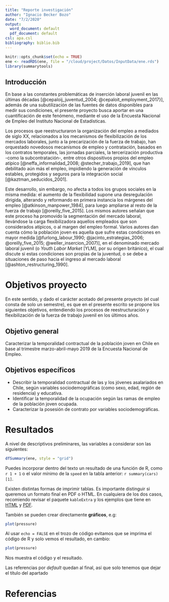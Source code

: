 ```yaml
---
title: "Reporte investigación"
author: "Ignacio Becker Bozo"
date: "7/2/2020"
output:
  word_document: default
  pdf_document: default
csl: apa.csl
bibliography: biblio.bib
---
```


```r
knitr::opts_chunk$set(echo = TRUE)
ene <- readRDS(ene, file = "/cloud/project/Datos/InputData/ene.rds")
library(summarytools)
```


## Introducción

En base a las constantes problemáticas de inserción laboral juvenil en las últimas décadas [@cepaloij_juventud_2004; @cepaloit_employment_2017}], además de una subutilización de las fuentes de datos disponibles para medir sus condiciones, el presente proyecto busca aportar en una cuantificación de este fenómeno, mediante el uso de la Encuesta Nacional de Empleo del Instituto Nacional de Estadísticas.

Los procesos que reestructuraron la organización del empleo a mediados de siglo XX, relacionados a los mecanismos de flexibilización de los mercados laborales, junto a la precarización de la fuerza de trabajo, han orquestado novedosos mecanismos de empleo y contratación, basados en los contratos temporales, las jornadas parciales, la tercerización productiva -como la subcontratación-, entre otros dispositivos propios del empleo atípico [@neffa_informalidad_2008; @stecher_trabajo_2019], que han debilitado aún más el empleo, impidiendo la generación de vínculos estables, protegidos y seguros para la integración social [@kaztman_seducidos_2001].

Este desarrollo, sin embargo, no afecta a todos los grupos sociales en la misma medida: el aumento de la flexibilidad supone una desregulación dirigida, alterando y reformando en primera instancia los márgenes del empleo [@atkinson_manpower_1984], para luego ampliarse al resto de la fuerza de trabajo [@oreilly_five_2015]. Los mismos autores señalan que este proceso ha promovido la segmentación del mercado laboral, llevándose la carga flexibilizadora aquellos empleados que son considerados atípicos, o al margen del empleo formal. Varios autores dan cuenta cómo la población joven es aquella que sufre estas condiciones en mayor medida [@furlong_labour_1990; @jacinto_estrategias_2006; @oreilly_five_2015; @weller_insercion_2007)], en el denominado mercado laboral juvenil (o _Youth Labor Market_ [YLM], por su origen británico), el cual discute si estas condiciones son propias de la juventud, o se debe a situaciones de paso hacia el ingreso al mercado laboral [@ashton_restructuring_1990].

# Objetivos proyecto

En este sentido, y dado el carácter acotado del presente proyecto (el cual consta de solo un semestre), es que en el presente escrito se propone los siguientes objetivos, entendiendo los procesos de reestructuración y flexibilización de la fuerza de trabajo juvenil en los últimos años.

## Objetivo general

Caracterizar la temporalidad contractual de la población joven en Chile en base al trimestre marzo-abril-mayo 2019 de la Encuesta Nacional de Empleo.

## Objetivos específicos

* Describir la temporalidad contractual de las y los jóvenes asalariados en Chile, según variables sociodemográficas (como sexo, edad, región de residencia) y educativa.
* Identificar la temporalidad de la ocupación según las ramas de empleo de la población joven ocupada.
* Caracterizar la posesión de contrato por variables sociodemográficas.

# Resultados

A nivel de descriptivos preliminares, las variables a considerar son las siguientes:

```r
dfSummary(ene, style = "grid")
```

Puedes incorporar dentro del texto un resultado de una función de R, como `r 1 + 1` o el valor mínimo de la `speed` en la tabla anterior: `r summary(cars)[1]`.

Existen distintas formas de imprimir tablas. Es importante distinguir si queremos un formato final en PDF o HTML. En cualquiera de los dos casos, recomiendo revisar el paquete `kableExtra` y los ejemplos que tiene en [HTML](https://haozhu233.github.io/kableExtra/awesome_table_in_html.html) y [PDF](https://haozhu233.github.io/kableExtra/awesome_table_in_pdf.pdf).


También se pueden crear directamente **gráficos**, e.g:


```r
plot(pressure)
```

Al usar `echo = FALSE` en el trozo de código evitamos que se imprima el código de R y solo vemos el resultado, en cambio:

```r
plot(pressure)
```

Nos muestra el código y el resultado.

Las referencias por _default_ quedan al final, así que solo tenemos que dejar el título del apartado

# Referencias